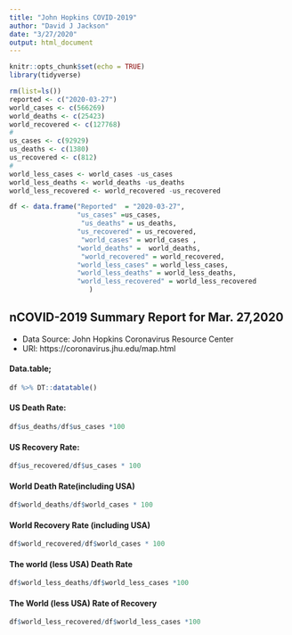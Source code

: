 ```yaml
---
title: "John Hopkins COVID-2019"
author: "David J Jackson"
date: "3/27/2020"
output: html_document
---
```


```r
knitr::opts_chunk$set(echo = TRUE)
library(tidyverse)
```
```r
rm(list=ls())
reported <- c("2020-03-27")
world_cases <- c(566269)
world_deaths <- c(25423)
world_recovered <- c(127768)
#
us_cases <- c(92929)
us_deaths <- c(1380)
us_recovered <- c(812)
#
world_less_cases <- world_cases -us_cases
world_less_deaths <- world_deaths -us_deaths
world_less_recovered <- world_recovered -us_recovered
```
```r
df <- data.frame("Reported"  = "2020-03-27", 
                 "us_cases" =us_cases,
                  "us_deaths" = us_deaths,
                 "us_recovered" = us_recovered,
                  "world_cases" = world_cases ,
                 "world_deaths" =  world_deaths,
                  "world_recovered" = world_recovered,
                 "world_less_cases" = world_less_cases,
                 "world_less_deaths" = world_less_deaths,
                 "world_less_recovered" = world_less_recovered
                    )

```

## nCOVID-2019 Summary Report for Mar. 27,2020
* Data Source: John Hopkins Coronavirus Resource Center
* URl: https://coronavirus.jhu.edu/map.html

#### Data.table;
```r
df %>% DT::datatable()
```

#### US Death Rate: 
```r
df$us_deaths/df$us_cases *100
```
#### US Recovery Rate:
```r
df$us_recovered/df$us_cases * 100
```
#### World Death Rate(including USA)
```r
df$world_deaths/df$world_cases * 100
```
#### World Recovery Rate (including USA)
```r
df$world_recovered/df$world_cases * 100
```
#### The world (less USA) Death Rate
```r
df$world_less_deaths/df$world_less_cases *100
```
#### The World (less USA) Rate of Recovery
```r
df$world_less_recovered/df$world_less_cases *100
```